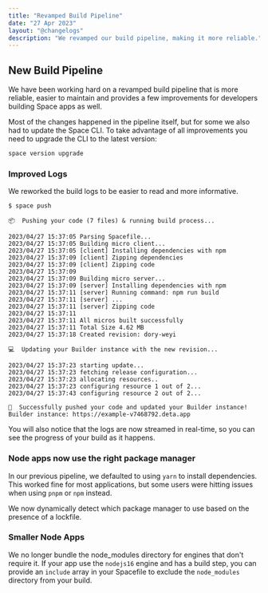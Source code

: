 ```yaml
---
title: "Revamped Build Pipeline"
date: "27 Apr 2023"
layout: "@changelogs"
description: "We revamped our build pipeline, making it more reliable."
---
```


## New Build Pipeline

We have been working hard on a revamped build pipeline that is more reliable, easier to maintain and provides a few improvements for developers building Space apps as well.

Most of the changes happened in the pipeline itself, but for some we also had to update the Space CLI. To take advantage of all improvements you need to upgrade the CLI to the latest version:

```bash
space version upgrade
```

### Improved Logs

We reworked the build logs to be easier to read and more informative.

```
$ space push

📦  Pushing your code (7 files) & running build process...

2023/04/27 15:37:05 Parsing Spacefile...
2023/04/27 15:37:05 Building micro client...
2023/04/27 15:37:05 [client] Installing dependencies with npm
2023/04/27 15:37:09 [client] Zipping dependencies
2023/04/27 15:37:09 [client] Zipping code
2023/04/27 15:37:09
2023/04/27 15:37:09 Building micro server...
2023/04/27 15:37:09 [server] Installing dependencies with npm
2023/04/27 15:37:11 [server] Running command: npm run build
2023/04/27 15:37:11 [server] ...
2023/04/27 15:37:11 [server] Zipping code
2023/04/27 15:37:11
2023/04/27 15:37:11 All micros built successfully
2023/04/27 15:37:11 Total Size 4.62 MB
2023/04/27 15:37:18 Created revision: dory-weyi

💻  Updating your Builder instance with the new revision...

2023/04/27 15:37:23 starting update...
2023/04/27 15:37:23 fetching release configuration...
2023/04/27 15:37:23 allocating resources..
2023/04/27 15:37:23 configuring resource 1 out of 2...
2023/04/27 15:37:43 configuring resource 2 out of 2...

🎉  Successfully pushed your code and updated your Builder instance!
Builder instance: https://example-v7468792.deta.app
```

You will also notice that the logs are now streamed in real-time, so you can see the progress of your build as it happens.

### Node apps now use the right package manager

In our previous pipeline, we defaulted to using `yarn` to install dependencies.
This worked fine for most applications, but some users were hitting issues when using `pnpm` or `npm` instead.

We now dynamically detect which package manager to use based on the presence of a lockfile.

### Smaller Node Apps

We no longer bundle the node_modules directory for engines that don't require it.
If your app use the `nodejs16` engine and has a build step, you can provide an `include` array in your Spacefile to exclude the `node_modules` directory from your build.
